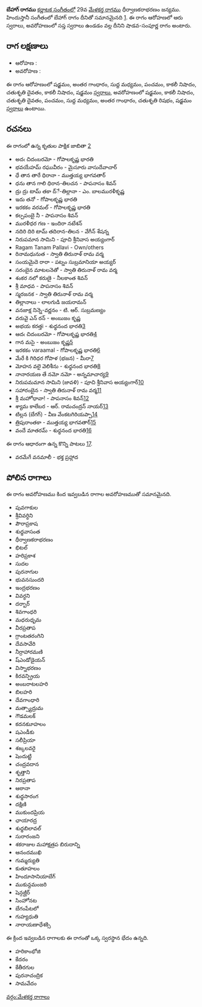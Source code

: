 {{Infobox ragam
	| name          	= బేహాగ్
	| synonym	    	= 
	| mela          	= 
	| chakra        	= 
	| janaka        	= 
	| type          	= శాడవ-సంపూర్ణ
	| arohanam      	= {{svaraC|S|G3|M1|P|N3|D2|N3|S'}} 
	| avarohanam    	= {{svaraC|S'|N3|D2|P|M1|G3|R2|S}}
	| jeeva         	=
	| chhaya        	=
	| nyasa         	=
	| vishesha      	= 
	| equivalent  		= బేహాగ్
}}
{{కర్ణాటక సంగీత రాగాలు}}
'''బేహాగ్ రాగము''' [[కర్ణాటక సంగీతం]]లో 29వ [[మేళకర్త రాగము]] ధీర్వాణకరాభరణం జన్యము.  హిందుస్తానీ సంగీతంలో బేహాగ్ రాగం దీనితో సమానమైనది [https://karnatik.com/hcragatable.shtml]. ఈ రాగం ఆరోహణలో ఆరు స్వరాలు, అవరోహణంలో సప్త స్వరాలు ఉండడం వల్ల దీనిని షాడవ-సంపూర్ణ రాగం అంటారు.


==రాగ లక్షణాలు==


* ఆరోహణ : {{svaraC|S|G3|M1|P|N3|D2|N3|S'}} 
* అవరోహణ : {{svaraC|S'|N3|D2|P|M1|G3|R2|S}}

ఈ రాగం ఆరోహణంలో షడ్జమం, అంతర గాంధారం, సుద్ద మధ్యమం, పంచమం, కాకలీ నిషాదం, చతుశృతి దైవతం, కాకలీ నిషాదం, షడ్జమం [[స్వరాలు]], అవరోహణంలో షడ్జమం, కాకలీ నిషాదం, చతుశృతి దైవతం, పంచమం, సుద్ద మధ్యమం, అంతర గాంధారం, చతుశృతి రిషభం, షడ్జమం [[స్వరాలు]] ఉంటాయి.

==రచనలు==
ఈ రాగంలో ఉన్న కృతుల పాక్షిక జాబితా [https://github.com/ssrihari/ragavardhini/blob/master/ragas/kritis.psv]
* అదఁ చిదంబరమో - గోపాలకృష్ణ భారతి
* భవయేహమ్ రఘువీరం - మైసూరు వాసుదేవాచార్
* ధే తాన తారే ధిరానా - ముత్తయ్య భాగవతార్
* ధను తాన గాలి ధిరాన-తిలచన - పాపనాసం శివన్
* ద్రు ద్రు టామ్ తకా ద్ే-తిల్లానా - ఎం. బాలమురళీకృష్ణ
* ఇదు తనో - గోపాలకృష్ణ భారతి
* ఇరకకం వరమల్ - గోపాలకృష్ణ భారతి
* కల్పపంబై నీ - పాపనాసం శివన్
* మురళీధర గణ - ఇందిరా నటేశన్
* నదిరి దిరి టామ్ తదిరాన-తిలన - వేగీన్ శేషన్న
* నిరుపమాన సామిని - పూచి శ్రీనివాస అయ్యంగార్
* Ragam Tanam Pallavi - Own/others
* రినామధునుత - స్వాతి తిరునాళ్ రామ వర్మ
* సంయమైదె రారా - పట్నం సుబ్రమానియా అయ్యర్
* సరంబైన మాటలనెతో - స్వాతి తిరునాళ్ రామ వర్మ
* శంకర నలో కరుణై - నీలకాంత శివన్
* శ్రీ మాధవ - పాపనాసం శివన్
* స్మరజనక - స్వాతి తిరునాళ్ రామ వర్మ
* తిల్లానాలు - లాలగుడి జయరామన్
* వనజాక్ష నిన్నె-వర్ణనం - టి. ఆర్. సుబ్రమణ్యం
* వరువై ఎన్ రన్ - అంబుజం కృష్ణ
* అభయ కరత్తi - శుధ్ధనంద భారతి[http://www.karnatik.com/c1618.shtml]
* ఆదఁ చిదంబరమో - గోపాలకృష్ణ భారతి[http://www.karnatik.com/c1217.shtml]
* గాన మసై - అంబుజం కృష్ణ[http://www.karnatik.com/c2418.shtml]
* ఇరకకం varaamal - గోపాలకృష్ణ భారతి[http://www.karnatik.com/c1613.shtml]
* మేరే కి గిరిధర గోపాళ (భజన) - మీరా[http://www.karnatik.com/c3144.shtml]
* మోహన వలై వెలిశీను - శుధ్ధనంద భారతి[http://www.karnatik.com/c1640.shtml]
* నానారయణ తే నమో నమో - అన్నమాచార్య[http://www.karnatik.com/c1564.shtml]
* నిరుపమమాన సామిని (జావళి) - పూచి శ్రీనివాస అయ్యంగార్[http://www.karnatik.com/c1222.shtml]
* సహారంబైన - స్వాతి తిరునాళ్ రామ వర్మ[http://www.karnatik.com/c2634.shtml]
* శ్రీ మహోధావా! - పాపనాసం శివన్[http://www.karnatik.com/c1221.shtml]
* శ్యామ కాలేబర - ఆర్. రామచంద్రన్ నాయర్[http://www.karnatik.com/c3132.shtml]
* టిల్లన (బేగగ్) - వీణ వేంకటగిరియప్పా[http://www.karnatik.com/c1225.shtml]
* త్రిపురాంతకా - ముత్తయ్య భాగవతార్[http://www.karnatik.com/c1931.shtml]
* వందే మాతరమ్ - శుధ్ధనంద భారతి[http://www.karnatik.com/c1667.shtml]

ఈ రాగం ఆధారంగా ఉన్న కొన్ని పాటలు [http://rksanka.tripod.com/music/rslist.html].
* వరమేగే వనమాలీ - భక్త ప్రహ్లాద




==పోలిన రాగాలు==
ఈ రాగం అవరోహణము కింద ఇవ్వబడిన రాగాల అవరోహణముతో సమానమైనది.
* పువగాకుల
* శ్రీవివర్ధిని
* పౌరాప్రకాష
* శుధ్ధవాసంత
* ధీర్వాణకరాభరణం
* భిటల్
* హరిప్రకాశ
* సుదల
* పురనాగుల
* భువనసుందరి
* ఇంద్రభరణం
* వివర్ధని
* దర్బార్
* శివగాంధరి
* మధరుధృమ
* వీరప్రతాప
* గ్రాంటతరంగిని
* దేవసావేరి
* నీర్రాహారమణి
* ష్ఎండోడైయన్
* విస్నాభరణం
* కిరవన్ప్రియ
* అంబరాటలహరి
* బిలహరి
* దేవగాంధారి
* మత్స్యాద్రుమ
* గౌడమలక్
* కదనకుూహలం
* షఎండీకు
* సలీప్రియా
* శఙ్కలవరై
* షెందుట్టి
* చంద్రవదాన
* శృత్తాని
* నిరప్రతాప
* ఆఠానా
* శుధ్ధసారంగ
* దక్షిణి
* ముకుందప్రియ
* ఛాయారద్ర
* శుధ్ధబిలావల్
* సురారంజని
* శకరాజుల మహాక్షత్రప బిరుదాన్ని
* ఆనందముఖి
* గుమ్మద్యుతి
* కుతూహలం
* హిందూసానియాబేగ్
* ముకున్దమంజరి
* షెన్గజ్ఘీర్
* సింహోనట
* బేగంపేటలో
* గుహ్యధుతి
* నారాయణాధేశక్సి

ఈ క్రింద ఇవ్వబడిన రాగాలకు ఈ రాగంతో ఒక్క స్వరస్థాన భేదం ఉన్నది.
* హరికాంభోజి
* కేదరం
* కేతీరగుల
* పురనాచంద్రిక
* సామవేదం



[[వర్గం:మేళకర్త రాగాలు]]